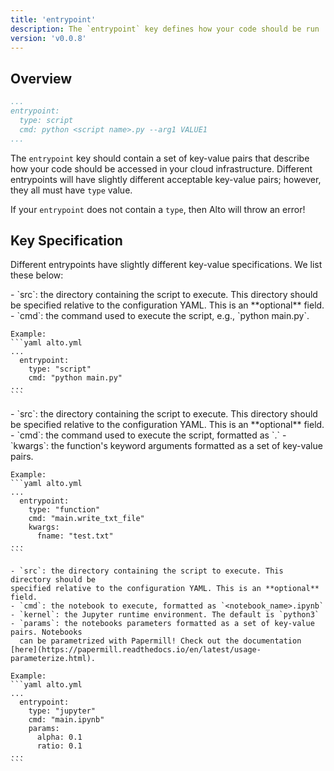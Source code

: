```yaml
---
title: 'entrypoint'
description: The `entrypoint` key defines how your code should be run
version: 'v0.0.8'
---
```


## Overview
  ```yaml alto.yml
  ...
  entrypoint:
    type: script
    cmd: python <script name>.py --arg1 VALUE1
  ...
  ```

  The `entrypoint` key should contain a set of key-value pairs that describe how your
  code should be accessed in your cloud infrastructure. Different entrypoints will have
  slightly different acceptable key-value pairs; however, they all must have `type`
  value.

  <Warning>If your `entrypoint` does not contain a `type`, then Alto will throw an error!</Warning>

## Key Specification

  Different entrypoints have slightly different key-value specifications. We list these
  below:

  <Accordion title="type: script">
    - `src`: the directory containing the script to execute. This directory should be
    specified relative to the configuration YAML. This is an **optional** field.
    - `cmd`: the command used to execute the script, e.g., `python main.py`.

    Example:
    ```yaml alto.yml
    ...
      entrypoint:
        type: "script"
        cmd: "python main.py"
    ...
    ```
  </Accordion>

  <Accordion title="type: function">
    - `src`: the directory containing the script to execute. This directory should be
    specified relative to the configuration YAML. This is an **optional** field.
    - `cmd`: the command used to execute the script, formatted as `<module_name>.<function_name>`
    - `kwargs`: the function's keyword arguments formatted as a set of key-value pairs.

    Example:
    ```yaml alto.yml
    ...
      entrypoint:
        type: "function"
        cmd: "main.write_txt_file"
        kwargs:
          fname: "test.txt"
    ...
    ```
  </Accordion>

  <Accordion title="type: jupyter">

    - `src`: the directory containing the script to execute. This directory should be
    specified relative to the configuration YAML. This is an **optional** field.
    - `cmd`: the notebook to execute, formatted as `<notebook_name>.ipynb`
    - `kernel`: the Jupyter runtime environment. The default is `python3`
    - `params`: the notebooks parameters formatted as a set of key-value pairs. Notebooks
      can be parametrized with Papermill! Check out the documentation [here](https://papermill.readthedocs.io/en/latest/usage-parameterize.html).

    Example:
    ```yaml alto.yml
    ...
      entrypoint:
        type: "jupyter"
        cmd: "main.ipynb"
        params:
          alpha: 0.1
          ratio: 0.1
    ...
    ```
  </Accordion>
